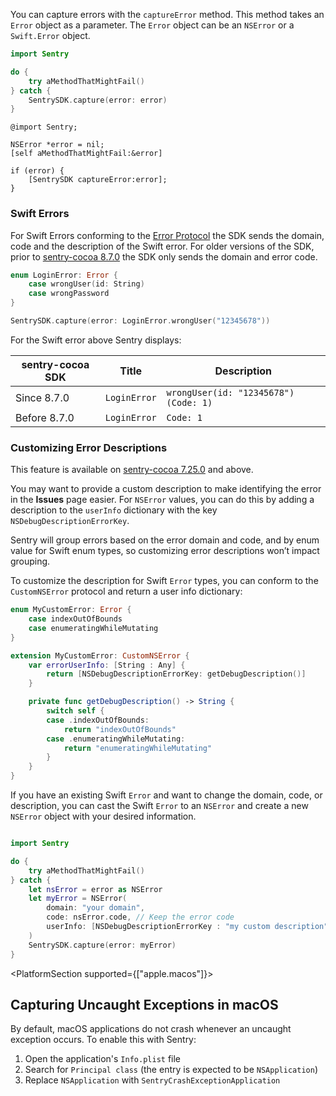 You can capture errors with the `captureError` method. This method takes an `Error` object as a parameter. The `Error` object can be an `NSError` or a `Swift.Error` object.

```swift {tabTitle:Swift}
import Sentry

do {
    try aMethodThatMightFail()
} catch {
    SentrySDK.capture(error: error)
}
```

```objc {tabTitle:Objective-C}
@import Sentry;

NSError *error = nil;
[self aMethodThatMightFail:&error]

if (error) {
    [SentrySDK captureError:error];
}
```

### Swift Errors

For Swift Errors conforming to the [Error Protocol](https://developer.apple.com/documentation/swift/error) the SDK sends the domain, code and the description of the Swift error.
For older versions of the SDK, prior to [sentry-cocoa 8.7.0](https://github.com/getsentry/sentry-cocoa/blob/main/CHANGELOG.md#870) the SDK only sends the domain and error code.

```Swift
enum LoginError: Error {
    case wrongUser(id: String)
    case wrongPassword
}

SentrySDK.capture(error: LoginError.wrongUser("12345678"))
```

For the Swift error above Sentry displays:

| sentry-cocoa SDK | Title        | Description                           |
| ---------------- | ------------ | ------------------------------------- |
| Since 8.7.0      | `LoginError` | `wrongUser(id: "12345678") (Code: 1)` |
| Before 8.7.0     | `LoginError` | `Code: 1`                             |

### Customizing Error Descriptions

This feature is available on [sentry-cocoa 7.25.0](https://github.com/getsentry/sentry-cocoa/blob/main/CHANGELOG.md#7250) and above.

You may want to provide a custom description to make identifying the error in the **Issues** page easier. For `NSError` values, you can do this by adding a description to the `userInfo` dictionary with the key `NSDebugDescriptionErrorKey`.

Sentry will group errors based on the error domain and code, and by enum value for Swift enum types, so customizing error descriptions won’t impact grouping.

To customize the description for Swift `Error` types, you can conform to the `CustomNSError` protocol and return a user info dictionary:

```swift {tabTitle:Swift}
enum MyCustomError: Error {
    case indexOutOfBounds
    case enumeratingWhileMutating
}

extension MyCustomError: CustomNSError {
    var errorUserInfo: [String : Any] {
        return [NSDebugDescriptionErrorKey: getDebugDescription()]
    }

    private func getDebugDescription() -> String {
        switch self {
        case .indexOutOfBounds:
            return "indexOutOfBounds"
        case .enumeratingWhileMutating:
            return "enumeratingWhileMutating"
        }
    }
}
```

If you have an existing Swift `Error` and want to change the domain, code, or description, you can cast the Swift `Error` to an `NSError` and create a new `NSError` object with your desired information.

```swift {tabTitle:Swift}

import Sentry

do {
    try aMethodThatMightFail()
} catch {
    let nsError = error as NSError
    let myError = NSError(
        domain: "your domain",
        code: nsError.code, // Keep the error code
        userInfo: [NSDebugDescriptionErrorKey : "my custom description"]
    )
    SentrySDK.capture(error: myError)
}
```

<PlatformSection supported={["apple.macos"]}>

## Capturing Uncaught Exceptions in macOS

By default, macOS applications do not crash whenever an uncaught exception occurs. To enable this with Sentry:

1. Open the application's `Info.plist` file
2. Search for `Principal class` (the entry is expected to be `NSApplication`)
3. Replace `NSApplication` with `SentryCrashExceptionApplication`

</PlatformSection>
